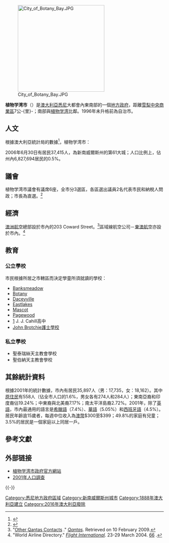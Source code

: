 {{Infobox Australian Place | type = lga 
| name     = 植物学湾市
| state    = nsw
| image    = Botany Bay lga.png
| caption  = 
| pop      = 37,472
| density  = 1700
| area     = 22
| est      = 
| seat     = Mascot
| mayor    = Ben Keneally
| region   = [[悉尼|雪梨]]
| logo     = 
| url      = http://www.botanybay.nsw.gov.au/
| stategov = Heffron、Maroubra
| fedgov   = [[金斯福德·史密斯_(澳大利亞國會選區)|金斯福德·史密斯]]
| near-nw  = [[馬利維議會|馬利維議會]]
| near-n   = [[雪梨市|雪梨市]]
| near-ne  = [[蘭域市|蘭域市]]
| near-e   = [[蘭域市|蘭域市]]
| near-w   = [[馬利維議會|馬利維議會]]
| near-sw  = [[石谷市|石谷市]]
| near-s   = 植物学湾
| near-se  = [[蘭域市|蘭域市]]
}}
[[Image:City_of_Botany_Bay.JPG|275px]]

'''植物学湾市'''（{{lang-en|'''City of Botany Bay'''}}）是[[澳大利亞|澳大利亞]][[悉尼|悉尼]]大都會內東南部的一個[[地方政府區域|地方政府]]，距離[[雪梨中央商業區|雪梨中央商業區]]7公-{里}-；南部與[[植物学湾|植物学湾]]比鄰。1996年未升格前為自治市。

== 人文 ==
根據澳大利亞統計局的數據<ref>{{cite web 
  | publisher = [[澳大利亞統計局|澳大利亞統計局]] 
  | title = Regional Population Growth, Australia, 2005-06 (catalogue no.: 3218.0) 
  | url = http://abs.gov.au 
  | accessdate = 2007-03-12 
  | archive-date = 2011-06-29 
  | archive-url = https://web.archive.org/web/20110629070252/http://www.abs.gov.au/ 
  | dead-url = no 
  }}</ref>，植物学湾市：

2006年6月30日有居民37,415人，為新南威爾斯州的第61大城；人口比例上，佔州內6,827,694居民的0.5%。

== 議會 ==
植物学湾市議會有議席6座，全市分3選區，各區選出議員2名代表市民和納稅人問政；市長為直選。<ref name=EC>{{cite web|url = http://www.lg.elections.nsw.gov.au/LGE2008/result.Botany_Bay.html|title = Botany Bay City Council|work = 2008 Election results|publisher = Electoral Commission NSW|accessdate = 2009-06-16}}{{Dead link|date=2019年11月 |bot=InternetArchiveBot |fix-attempted=yes }}</ref> 

==經濟==
[[澳洲航空|澳洲航空]]總部設於市內的203 Coward Street。<ref name="QantasHQ">"[http://www.qantas.com.au/needhelp/dyn/contacts/otherQantasContacts Other Qantas Contacts] {{Wayback|url=http://www.qantas.com.au/needhelp/dyn/contacts/otherQantasContacts |date=20090714014035 }}." ''[[Qantas|Qantas]]''. Retrieved on 10 February 2009.</ref>區域線航空公司－[[東澳航空|東澳航空]]亦設於市內。<ref>"World Airline Directory." ''[[Flight_International|Flight International]]''. 23-29 March 2004. [http://www.flightglobal.com/pdfarchive/view/2004/2004-09%20-%200188.html 66] {{Wayback|url=http://www.flightglobal.com/pdfarchive/view/2004/2004-09%20-%200188.html |date=20181222223001 }}.</ref>

==教育==
===公立學校===
市民根據所居之市轄區而決定學童所須就讀的學校：
* [http://www.banksmeado-p.schools.nsw.edu.au Banksmeadow] {{Wayback|url=http://www.banksmeado-p.schools.nsw.edu.au/ |date=20180717212038 }}
* [http://www.botany-p.schools.nsw.edu.au/ Botany] {{Wayback|url=http://www.botany-p.schools.nsw.edu.au/ |date=20180313084445 }}
* [http://www.daceyville-p.schools.nsw.edu.au/ Daceyville] {{Wayback|url=http://www.daceyville-p.schools.nsw.edu.au/ |date=20180719040006 }}
* [http://www.eastlakes-p.schools.nsw.edu.au/ Eastlakes] {{Wayback|url=http://www.eastlakes-p.schools.nsw.edu.au/ |date=20180716195804 }}
* [http://www.mascot-p.schools.nsw.edu.au/ Mascot] {{Wayback|url=http://www.mascot-p.schools.nsw.edu.au/ |date=20180925000329 }}
* [https://web.archive.org/web/20070625120317/http://www.pagewood-p.schools.nsw.edu.au/ Pagewood]
* [http://www.jjcahill-h.schools.nsw.edu.au/] {{Wayback|url=http://www.jjcahill-h.schools.nsw.edu.au/ |date=20180910114750 }}J. J. Cahill高中 
* [http://www.johnbrotch-p.schools.nsw.edu.au/ John Brotchie護士學校] {{Wayback|url=http://www.johnbrotch-p.schools.nsw.edu.au/ |date=20180920130646 }}

===私立學校===
* 聖泰瑞絲天主教會學校
* 聖伯納天主教會學校

== 其餘統計資料 ==
根據2001年的統計數據，市內有居民35,897人（男：17,735，女：18,162）。其中[[澳大利亞原住民|原住民]]有558人（佔全市人口的1.6%，男女各有274人和284人）；東南亞裔和印度裔佔19.24%；中東裔與北美裔7.17%；南太平洋島裔2.72%。2001年，除了[[英語|英語]]，市內最通用的語言是[[希臘語|希臘語]]（7.4%）、[[華語|華語]]（5.05%）和[[西班牙語|西班牙語]]（4.5%）。居民年齡逾15歲者，每週中位收入為[[澳幣|澳幣]]$300至$399；49.8%的家庭有兒童；3.5%的居民是一個家庭以上同居一戶。

==參考文獻==
{{reflist}}

== 外部链接 ==
* [https://web.archive.org/web/20121103005244/http://www.botanybay.nsw.gov.au/ 植物学湾市政府官方網站]
* [http://www.abs.gov.au/ausstats/abs@census.nsf/Lookup2001Census/77468CB1B91B0A00CA256BBE008371FD 2001年人口調查] {{Wayback|url=http://www.abs.gov.au/ausstats/abs@census.nsf/Lookup2001Census/77468CB1B91B0A00CA256BBE008371FD |date=20160305020424 }}

{{-}}
{{Sydney regions}}

{{coord|33|56|S|151|12|E|display=title|region:AU_type:adm2nd_source:dewiki}}

{{DEFAULTSORT:Botany Bay}}
[[Category:悉尼地方政府區域|Category:悉尼地方政府區域]]
[[Category:新南威爾斯州城市|Category:新南威爾斯州城市]]
[[Category:1888年澳大利亞建立|Category:1888年澳大利亞建立]]
[[Category:2016年澳大利亞廢除|Category:2016年澳大利亞廢除]]